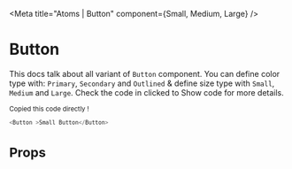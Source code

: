 

<Meta title="Atoms | Button" component={Small, Medium, Large} />

# Button

This docs talk about all variant of `Button` component.  You can define color type with: `Primary`, `Secondary` and `Outlined` & define size type with `Small`, `Medium` and `Large`.
Check the code in clicked to Show code for more details. 

<Preview>
  <Story 
    name="Principle"
    parameters={{
        design: {
        type: 'figma',
        url: 'https://www.figma.com/file/8RQyaZMzX69cDcejSonfEb/Projet-Hetic-SCHOOL'
    }
    }}
    >
    <div style={{ display: 'flex', justifyContent: 'space-around' }}>
      <Small />
      <Medium />
      <Large />
    </div>
  </Story>
</Preview>

Copied this code directly !

  ```javascript
  <Button >Small Button</Button>
  ```

# Props

<Props of={Button} />